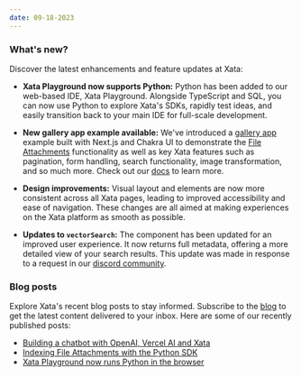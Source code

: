 ```yaml
---
date: 09-18-2023
---
```


### What's new?

Discover the latest enhancements and feature updates at Xata:

- **Xata Playground now supports Python:** Python has been added to our web-based IDE, Xata Playground. Alongside TypeScript and SQL, you can now use Python to explore Xata's SDKs, rapidly test ideas, and easily transition back to your main IDE for full-scale development.
  
  <ArticleImage
    src="https://raw.githubusercontent.com/xataio/mdx-changelog/main/images/python-support-playground.png"
    width="1080px"
    height="574"
    alt="Python support for Xata Playground"
    caption="Python support for Xata Playground"
    position="center"
  />

- **New gallery app example available:** We've introduced a [gallery app](https://xata-gallery.vercel.app) example built with Next.js and Chakra UI to demonstrate the [File Attachments](https://xata.io/file-attachments) functionality as well as key Xata features such as pagination, form handling, search functionality, image transformation, and so much more. Check out our [docs](/docs/examples/gallery-app) to learn more.
  
  <ArticleImage
    src="https://raw.githubusercontent.com/xataio/mdx-changelog/main/images/gallery-app.png"
    width="2400"
    height="1200"
    alt="Gallery app example"
    caption="Gallery app example"
    position="center"
  />

- **Design improvements:** Visual layout and elements are now more consistent across all Xata pages, leading to improved accessibility and ease of navigation. These changes are all aimed at making experiences on the Xata platform as smooth as possible.
- **Updates to `vectorSearch`:** The component has been updated for an improved user experience. It now returns full metadata, offering a more detailed view of your search results. This update was made in response to a request in our [discord community](https://discord.com/channels/996791218879086662/1150499221393383596/1150499221393383596).


### Blog posts

Explore Xata's recent blog posts to stay informed. Subscribe to the [blog](https://xata.io/blog) to get the latest content delivered to your inbox. Here are some of our recently published posts:

- [Building a chatbot with OpenAI, Vercel AI and Xata](https://xata.io/blog/openai-vercel-xata-tutorial)
- [Indexing File Attachments with the Python SDK](https://xata.io/blog/index-files-with-python)
- [Xata Playground now runs Python in the browser](https://xata.io/blog/playground-python)
